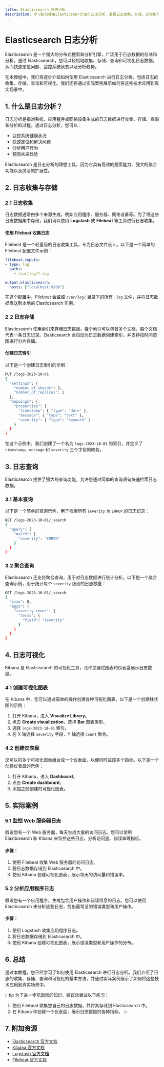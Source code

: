 ```yaml
---
title: Elasticsearch 日志分析
description: 学习如何使用Elasticsearch进行日志分析，掌握日志收集、存储、查询和可视化的基本方法。
---
```


# Elasticsearch 日志分析

Elasticsearch 是一个强大的分布式搜索和分析引擎，广泛用于日志数据的存储和分析。通过 Elasticsearch，您可以轻松地收集、存储、查询和可视化日志数据，从而快速定位问题、监控系统状态以及分析趋势。

在本教程中，我们将逐步介绍如何使用 Elasticsearch 进行日志分析，包括日志的收集、存储、查询和可视化。我们还将通过实际案例展示如何将这些技术应用到真实场景中。

## 1. 什么是日志分析？

日志分析是指对系统、应用程序或网络设备生成的日志数据进行收集、存储、查询和分析的过程。通过日志分析，您可以：

- 监控系统健康状况
- 快速定位和解决问题
- 分析用户行为
- 预测未来趋势

Elasticsearch 是日志分析的理想工具，因为它具有高效的搜索能力、强大的聚合功能以及灵活的扩展性。

## 2. 日志收集与存储

### 2.1 日志收集

日志数据通常由多个来源生成，例如应用程序、服务器、网络设备等。为了将这些日志数据集中存储，我们可以使用 **Logstash** 或 **Filebeat** 等工具进行日志收集。

#### 使用 Filebeat 收集日志

Filebeat 是一个轻量级的日志收集工具，专为日志文件设计。以下是一个简单的 Filebeat 配置文件示例：

```yaml
filebeat.inputs:
- type: log
  paths:
    - /var/log/*.log

output.elasticsearch:
  hosts: ["localhost:9200"]
```

在这个配置中，Filebeat 会监控 `/var/log/` 目录下的所有 `.log` 文件，并将日志数据发送到本地的 Elasticsearch 实例。

### 2.2 日志存储

Elasticsearch 使用索引来存储日志数据。每个索引可以包含多个文档，每个文档代表一条日志记录。Elasticsearch 会自动为日志数据创建索引，并支持按时间范围进行分片存储。

#### 创建日志索引

以下是一个创建日志索引的示例：

```bash
PUT /logs-2023-10-01
{
  "settings": {
    "number_of_shards": 3,
    "number_of_replicas": 1
  },
  "mappings": {
    "properties": {
      "timestamp": { "type": "date" },
      "message": { "type": "text" },
      "severity": { "type": "keyword" }
    }
  }
}
```

在这个示例中，我们创建了一个名为 `logs-2023-10-01` 的索引，并定义了 `timestamp`、`message` 和 `severity` 三个字段的映射。

## 3. 日志查询

Elasticsearch 提供了强大的查询功能，允许您通过简单的查询语句快速检索日志数据。

### 3.1 基本查询

以下是一个简单的查询示例，用于检索所有 `severity` 为 `ERROR` 的日志记录：

```bash
GET /logs-2023-10-01/_search
{
  "query": {
    "match": {
      "severity": "ERROR"
    }
  }
}
```

### 3.2 聚合查询

Elasticsearch 还支持聚合查询，用于对日志数据进行统计分析。以下是一个聚合查询示例，用于统计每个 `severity` 级别的日志数量：

```bash
GET /logs-2023-10-01/_search
{
  "size": 0,
  "aggs": {
    "severity_count": {
      "terms": {
        "field": "severity"
      }
    }
  }
}
```

## 4. 日志可视化

Kibana 是 Elasticsearch 的可视化工具，允许您通过图表和仪表盘展示日志数据。

### 4.1 创建可视化图表

在 Kibana 中，您可以通过简单的操作创建各种可视化图表。以下是一个创建柱状图的示例：

1. 打开 Kibana，进入 **Visualize Library**。
2. 点击 **Create visualization**，选择 **Bar** 图表类型。
3. 选择 `logs-2023-10-01` 索引。
4. 在 X 轴选择 `severity` 字段，Y 轴选择 `Count` 聚合。

### 4.2 创建仪表盘

您可以将多个可视化图表组合成一个仪表盘，以便同时监控多个指标。以下是一个创建仪表盘的示例：

1. 打开 Kibana，进入 **Dashboard**。
2. 点击 **Create dashboard**。
3. 添加之前创建的可视化图表。

## 5. 实际案例

### 5.1 监控 Web 服务器日志

假设您有一个 Web 服务器，每天生成大量的访问日志。您可以使用 Elasticsearch 和 Kibana 来监控这些日志，分析访问量、错误率等指标。

#### 步骤：

1. 使用 Filebeat 收集 Web 服务器的访问日志。
2. 将日志数据存储到 Elasticsearch 中。
3. 使用 Kibana 创建可视化图表，展示每天的访问量和错误率。

### 5.2 分析应用程序日志

假设您有一个应用程序，生成包含用户操作和错误信息的日志。您可以使用 Elasticsearch 来分析这些日志，找出最常见的错误类型和用户操作。

#### 步骤：

1. 使用 Logstash 收集应用程序日志。
2. 将日志数据存储到 Elasticsearch 中。
3. 使用 Kibana 创建可视化图表，展示错误类型和用户操作的分布。

## 6. 总结

通过本教程，您已经学习了如何使用 Elasticsearch 进行日志分析。我们介绍了日志的收集、存储、查询和可视化的基本方法，并通过实际案例展示了如何将这些技术应用到真实场景中。

:::tip
为了进一步巩固您的知识，建议您尝试以下练习：
1. 使用 Filebeat 收集您自己的日志数据，并将其存储到 Elasticsearch 中。
2. 在 Kibana 中创建一个仪表盘，展示日志数据的各种指标。
:::

## 7. 附加资源

- [Elasticsearch 官方文档](https://www.elastic.co/guide/en/elasticsearch/reference/current/index.html)
- [Kibana 官方文档](https://www.elastic.co/guide/en/kibana/current/index.html)
- [Logstash 官方文档](https://www.elastic.co/guide/en/logstash/current/index.html)
- [Filebeat 官方文档](https://www.elastic.co/guide/en/beats/filebeat/current/index.html)